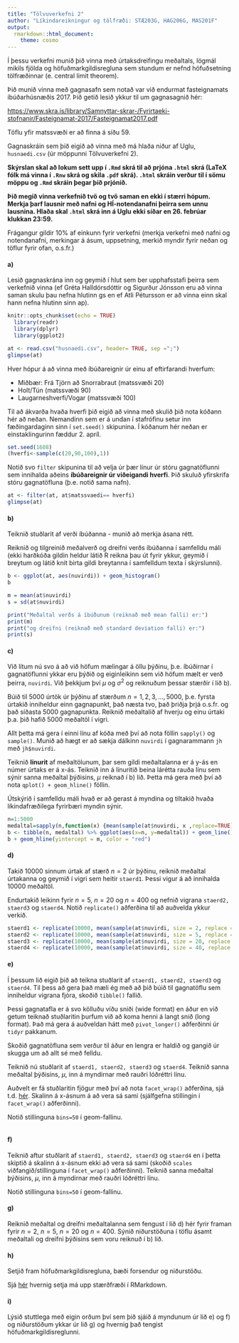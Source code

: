 ```yaml
---
title: "Tölvuverkefni 2"
author: "Líkindareikningur og tölfræði: STÆ203G, HAG206G, MAS201F"
output: 
  rmarkdown::html_document:
    theme: cosmo
---
```


Í þessu verkefni munið þið vinna með úrtaksdreifingu meðaltals,
lögmál mikils fjölda og höfuðmarkgildisregluna sem stundum er nefnd höfuðsetning tölfræðinnar (e. central limit theorem).

Þið munið vinna með gagnasafn sem notað var við endurmat fasteignamats íbúðarhúsnæðis 2017. Þið getið lesið ykkur til um gagnasagnið hér:

<https://www.skra.is/library/Samnyttar-skrar-/Fyrirtaeki-stofnanir/Fasteignamat-2017/Fasteignamat2017.pdf>

Töflu yfir matssvæði er að finna á síðu 59.

Gagnaskráin sem þið eigið að vinna með má hlaða niður af Uglu, `husnaedi.csv` (úr möppunni Tölvuverkefni 2).

**Skýrslan skal að lokum sett upp í ` .Rmd ` skrá til að prjóna ` .html ` skrá (LaTeX fólk má vinna í ` .Rnw ` skrá og skila ` .pdf ` skrá).
` .html ` skráin verður til í sömu möppu og ` .Rmd ` skráin þegar þið prjónið.**

**Þið megið vinna verkefnið tvö og tvö saman en ekki í stærri hópum.
Merkja þarf lausnir með nafni og HÍ-notendanafni þeirra sem unnu lausnina.
Hlaða skal ` .html ` skrá inn á Uglu ekki síðar en 26. febrúar klukkan 23:59.**

Frágangur gildir 10% af einkunn fyrir verkefni
(merkja verkefni með nafni og notendanafni, merkingar á ásum, uppsetning, merkið myndir fyrir neðan og töflur fyrir ofan, o.s.fr.) 

#### a)
Lesið gagnaskrána inn og geymið í hlut sem ber upphafsstafi þeirra sem verkefnið vinna
(ef Gréta Halldórsdóttir og Sigurður Jónsson eru að vinna saman skulu þau nefna hlutinn gs en ef Atli Pétursson er að vinna einn skal hann nefna hlutinn sinn ap).

```r
knitr::opts_chunk$set(echo = TRUE)
  library(readr)
  library(dplyr)
  library(ggplot2)
```

```r
at <- read.csv("husnaedi.csv", header= TRUE, sep =";")
glimpse(at)
```

Hver hópur á að vinna með íbúðareignir úr einu af eftirfarandi hverfum:

- Miðbær: Frá Tjörn að Snorrabraut (matssvæði 20)
- Holt/Tún (matssvæði 90)
- Laugarneshverfi/Vogar (matssvæði 100)

Til að ákvarða hvaða hverfi þið eigið að vinna með skulið þið nota kóðann hér að neðan.
Nemandinn sem er á undan í stafrófinu setur inn fæðingardaginn sinn í `set.seed() ` skipunina.
Í kóðanum hér neðan er einstaklingurinn fæddur 2. apríl.
```r
set.seed(1608)
(hverfi<-sample(c(20,90,100),1))
```

Notið svo `filter` skipunina til að velja úr þær línur úr stóru gagnatöflunni sem innihalda aðeins **íbúðareignir úr viðeigandi hverfi**.
Þið skuluð yfirskrifa stóru gagnatöfluna (þ.e. notið sama nafn). 
```r
at <- filter(at, at$matssvaedi== hverfi)
glimpse(at)
```

#### b)
Teiknið stuðlarit af verði íbúðanna - munið að merkja ásana rétt.

Reiknið og tilgreinið meðalverð og dreifni verðs íbúðanna í samfelldu máli
(ekki harðkóða gildin heldur látið R reikna þau út fyrir ykkur, geymið í breytum og látið knit birta gildi breytanna í samfelldum texta í skýrslunni).

```r
b <- ggplot(at, aes(nuvirdi)) + geom_histogram()
b
```

```r
m = mean(at$nuvirdi)
s = sd(at$nuvirdi)

print("Meðaltal verðs á íbúðunum (reiknað með mean falli) er:")
print(m)
print("og dreifni (reiknað með standard deviation falli) er:")
print(s)
```
#### c)
Við lítum nú svo á að við höfum mælingar á öllu þýðinu, þ.e. íbúðirnar í gagnatöflunni ykkar eru þýðið og eiginleikinn sem við höfum mælt er verð þeirra, `nuvirdi`.
Við þekkjum því $\mu$ og $\sigma^2$ og reiknuðum þessar stærðir í lið b). 

Búið til 5000 úrtök úr þýðinu af stærðum $n = 1, 2, 3, \ldots, 5000$,
þ.e. fyrsta úrtakið inniheldur einn gagnapunkt, það næsta tvo, það þriðja þrjá o.s.fr. og það síðasta 5000 gagnapunkta.
Reiknið meðaltalið af hverju og einu úrtaki þ.a. þið hafið 5000 meðaltöl í vigri.

Allt þetta má gera í einni línu af kóða með því að nota föllin `sapply()` og `sample()`.
Munið að hægt er að sækja dálkinn `nuvirdi` í gagnarammann `jh` með `jh$nuvirdi`.

Teiknið **línurit** af meðaltölunum, þar sem gildi meðaltalanna er á y-ás en númer úrtaks er á x-ás.
Teiknið inn á línuritið beina lárétta rauða línu sem sýnir sanna meðaltal þýðisins, $\mu$ reiknað í b) lið.
Þetta má gera með því að nota `qplot() + geom_hline()` föllin.

Útskýrið í samfelldu máli hvað er að gerast á myndina og tiltakið hvaða líkindafræðilega fyrirbæri myndin sýnir.

```r
n=1:5000
medaltal=sapply(n,function(x) {mean(sample(at$nuvirdi, x ,replace=TRUE))})
b <- tibble(n, medaltal) %>% ggplot(aes(x=n, y=medaltal)) + geom_line()
b + geom_hline(yintercept = m, color = "red")

```


#### d)

Takið 10000 sinnum úrtak af stærð $n = 2$ úr þýðinu, reiknið meðaltal úrtakanna og geymið í vigri sem heitir `staerd1`.
Þessi vigur á að innihalda 10000 meðaltöl.

Endurtakið leikinn fyrir $n = 5, \ n = 20$ og $n = 400$ og nefnið vigrana `staerd2, staerd3 ` og ` staerd4`.
Notið `replicate()` aðferðina til að auðvelda ykkur verkið.

```r
staerd1 <- replicate(10000, mean(sample(at$nuvirdi, size = 2, replace = TRUE)))
staerd2 <- replicate(10000, mean(sample(at$nuvirdi, size = 5, replace = TRUE)))
staerd3 <- replicate(10000, mean(sample(at$nuvirdi, size = 20, replace = TRUE)))
staerd4 <- replicate(10000, mean(sample(at$nuvirdi, size = 40, replace = TRUE)))
```


#### e)
Í þessum lið eigið þið að teikna stuðlarit af ` staerd1, staerd2, staerd3 ` og ` staerd4`.
Til þess að gera það mæli ég með að þið búið til gagnatöflu sem inniheldur vigrana fjóra, skoðið `tibble()` fallið.

Þessi gagnatafla er á svo kölluðu víðu sniði (wide format) en áður en við getum teiknað stuðlaritin þurfum við að koma henni á langt snið (long format).
Það má gera á auðveldan hátt með ` pivot_longer() ` aðferðinni úr ` tidyr ` pakkanum.

Skoðið gagnatöfluna sem verður til áður en lengra er haldið og gangið úr skugga um að allt sé með felldu. 

Teiknið nú stuðlarit af `staerd1, staerd2, staerd3 ` og ` staerd4`.
Teiknið sanna meðaltal þýðisins, $\mu$, inn á myndirnar með rauðri lóðréttri línu.

Auðvelt er fá stuðlaritin fjögur með því að nota ` facet_wrap()` aðferðina, sjá t.d. [hér](http://docs.ggplot2.org/0.9.3.1/facet_wrap.html).
Skalinn á x-ásnum á að vera sá sami (sjálfgefna stillingin í ` facet_wrap()` aðferðinni).

Notið stillinguna `bins=50` í geom-fallinu.

```r

```


#### f)
Teiknið aftur stuðlarit af `staerd1, staerd2, staerd3 ` og ` staerd4`
en í þetta skiptið á skalinn á x-ásnum ekki að vera sá sami (skoðið `scales` viðfangið/stillinguna í `facet_wrap()` aðferðinni).
Teiknið sanna meðaltal þýðisins, $\mu$, inn á myndirnar með rauðri lóðréttri línu.

Notið stillinguna `bins=50` í geom-fallinu.

#### g)
Reiknið meðaltal og dreifni meðaltalanna sem fengust í lið d) hér fyrir framan fyrir $n = 2, \ n = 5, \ n = 20$ og $n = 400$.
Sýnið niðurstöðuna í töflu ásamt meðaltali og dreifni þýðisins sem voru reiknuð í b) lið.

#### h)
Setjið fram höfuðmarkgildisregluna, bæði forsendur og niðurstöðu.

Sjá [hér](https://rpruim.github.io/s341/S19/from-class/MathinRmd.html) hvernig setja má upp stærðfræði í RMarkdown.

#### i) 
Lýsið stuttlega með eigin orðum því sem þið sjáið á myndunum úr lið e) og f) og niðurstöðum ykkar úr lið g) og hvernig það tengist höfuðmarkgildisreglunni.

